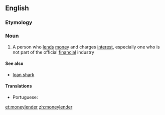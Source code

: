 ==English==

===Etymology===
{{compound|money|lender}}

===Noun===
{{en-noun}}

# A person who [[lend]]s [[money]] and charges [[interest]], especially one who is not part of the official [[financial]] industry

====See also====
* [[loan shark]]

====Translations====
{{trans-top|person who lends money}}
* Portuguese: {{t+|pt|agiota|c}}
{{trans-mid}}
{{trans-bottom}}

[[et:moneylender]]
[[zh:moneylender]]